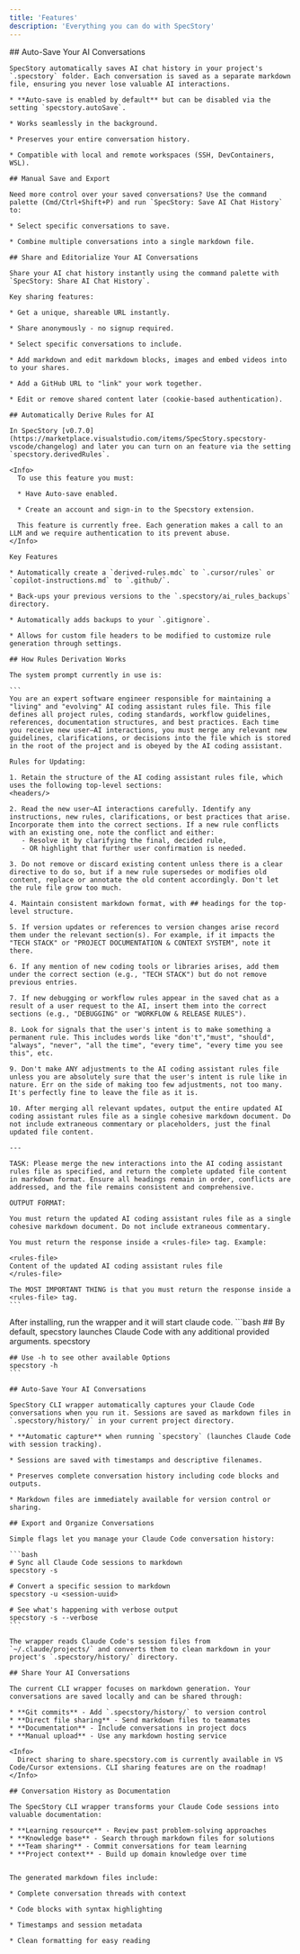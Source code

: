 ```yaml
---
title: 'Features'
description: 'Everything you can do with SpecStory'
---
```


<Tabs>
  <Tab title="Cursor + VSCode" tab-id="cursor-vscode">
    ## Auto-Save Your AI Conversations

    SpecStory automatically saves AI chat history in your project's `.specstory` folder. Each conversation is saved as a separate markdown file, ensuring you never lose valuable AI interactions.

    * **Auto-save is enabled by default** but can be disabled via the setting `specstory.autoSave`.

    * Works seamlessly in the background.

    * Preserves your entire conversation history.

    * Compatible with local and remote workspaces (SSH, DevContainers, WSL).

    ## Manual Save and Export

    Need more control over your saved conversations? Use the command palette (Cmd/Ctrl+Shift+P) and run `SpecStory: Save AI Chat History` to:

    * Select specific conversations to save.

    * Combine multiple conversations into a single markdown file.

    ## Share and Editorialize Your AI Conversations

    Share your AI chat history instantly using the command palette with `SpecStory: Share AI Chat History`.

    Key sharing features:

    * Get a unique, shareable URL instantly.

    * Share anonymously - no signup required.

    * Select specific conversations to include.

    * Add markdown and edit markdown blocks, images and embed videos into to your shares.

    * Add a GitHub URL to "link" your work together.

    * Edit or remove shared content later (cookie-based authentication).

    ## Automatically Derive Rules for AI

    In SpecStory [v0.7.0](https://marketplace.visualstudio.com/items/SpecStory.specstory-vscode/changelog) and later you can turn on an feature via the setting `specstory.derivedRules`.

    <Info>
      To use this feature you must:

      * Have Auto-save enabled.

      * Create an account and sign-in to the Specstory extension.

      This feature is currently free. Each generation makes a call to an LLM and we require authentication to its prevent abuse.
    </Info>

    Key Features

    * Automatically create a `derived-rules.mdc` to `.cursor/rules` or `copilot-instructions.md` to `.github/`.

    * Back-ups your previous versions to the `.specstory/ai_rules_backups` directory.

    * Automatically adds backups to your `.gitignore`.

    * Allows for custom file headers to be modified to customize rule generation through settings.

    ## How Rules Derivation Works

    The system prompt currently in use is:

    ```
    You are an expert software engineer responsible for maintaining a "living" and "evolving" AI coding assistant rules file. This file defines all project rules, coding standards, workflow guidelines, references, documentation structures, and best practices. Each time you receive new user–AI interactions, you must merge any relevant new guidelines, clarifications, or decisions into the file which is stored in the root of the project and is obeyed by the AI coding assistant.

    Rules for Updating:

    1. Retain the structure of the AI coding assistant rules file, which uses the following top-level sections:
    <headers/>

    2. Read the new user–AI interactions carefully. Identify any instructions, new rules, clarifications, or best practices that arise. Incorporate them into the correct sections. If a new rule conflicts with an existing one, note the conflict and either:
       - Resolve it by clarifying the final, decided rule,
       - OR highlight that further user confirmation is needed.

    3. Do not remove or discard existing content unless there is a clear directive to do so, but if a new rule supersedes or modifies old content, replace or annotate the old content accordingly. Don't let the rule file grow too much.

    4. Maintain consistent markdown format, with ## headings for the top-level structure.

    5. If version updates or references to version changes arise record them under the relevant section(s). For example, if it impacts the "TECH STACK" or "PROJECT DOCUMENTATION & CONTEXT SYSTEM", note it there.

    6. If any mention of new coding tools or libraries arises, add them under the correct section (e.g., "TECH STACK") but do not remove previous entries.

    7. If new debugging or workflow rules appear in the saved chat as a result of a user request to the AI, insert them into the correct sections (e.g., "DEBUGGING" or "WORKFLOW & RELEASE RULES").

    8. Look for signals that the user's intent is to make something a permanent rule. This includes words like "don't","must", "should", "always", "never", "all the time", "every time", "every time you see this", etc.

    9. Don't make ANY adjustments to the AI coding assistant rules file unless you are absolutely sure that the user's intent is rule like in nature. Err on the side of making too few adjustments, not too many. It's perfectly fine to leave the file as it is.

    10. After merging all relevant updates, output the entire updated AI coding assistant rules file as a single cohesive markdown document. Do not include extraneous commentary or placeholders, just the final updated file content.

    ---

    TASK: Please merge the new interactions into the AI coding assistant rules file as specified, and return the complete updated file content in markdown format. Ensure all headings remain in order, conflicts are addressed, and the file remains consistent and comprehensive.

    OUTPUT FORMAT:

    You must return the updated AI coding assistant rules file as a single cohesive markdown document. Do not include extraneous commentary.

    You must return the response inside a <rules-file> tag. Example:

    <rules-file>
    Content of the updated AI coding assistant rules file
    </rules-file>

    The MOST IMPORTANT THING is that you must return the response inside a <rules-file> tag.
    ```
  </Tab>
  
  <Tab title="Claude Code" tab-id="claude-code">
    After installing, run the wrapper and it will start claude code.
    ```bash
    ## By default, specstory launches Claude Code with any additional provided arguments.
    specstory 

    ## Use -h to see other available Options
    specstory -h
    ```

    ## Auto-Save Your AI Conversations

    SpecStory CLI wrapper automatically captures your Claude Code conversations when you run it. Sessions are saved as markdown files in `.specstory/history/` in your current project directory.

    * **Automatic capture** when running `specstory` (launches Claude Code with session tracking).

    * Sessions are saved with timestamps and descriptive filenames.

    * Preserves complete conversation history including code blocks and outputs.

    * Markdown files are immediately available for version control or sharing.

    ## Export and Organize Conversations

    Simple flags let you manage your Claude Code conversation history:

    ```bash
    # Sync all Claude Code sessions to markdown
    specstory -s

    # Convert a specific session to markdown
    specstory -u <session-uuid>

    # See what's happening with verbose output
    specstory -s --verbose
    ```

    The wrapper reads Claude Code's session files from `~/.claude/projects/` and converts them to clean markdown in your project's `.specstory/history/` directory.

    ## Share Your AI Conversations

    The current CLI wrapper focuses on markdown generation. Your conversations are saved locally and can be shared through:

    * **Git commits** - Add `.specstory/history/` to version control
    * **Direct file sharing** - Send markdown files to teammates
    * **Documentation** - Include conversations in project docs
    * **Manual upload** - Use any markdown hosting service

    <Info>
      Direct sharing to share.specstory.com is currently available in VS Code/Cursor extensions. CLI sharing features are on the roadmap!
    </Info>

    ## Conversation History as Documentation

    The SpecStory CLI wrapper transforms your Claude Code sessions into valuable documentation:

    * **Learning resource** - Review past problem-solving approaches
    * **Knowledge base** - Search through markdown files for solutions
    * **Team sharing** - Commit conversations for team learning
    * **Project context** - Build up domain knowledge over time


    The generated markdown files include:

    * Complete conversation threads with context

    * Code blocks with syntax highlighting

    * Timestamps and session metadata

    * Clean formatting for easy reading
  </Tab>
</Tabs>